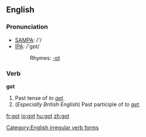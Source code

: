 ==English==

{{rank|de|whole|find|191|got|let|world|thing}}

=== Pronunciation ===
*[[w:SAMPA|SAMPA]]: /'/
*[[w:IPA|IPA]]: /'gɒt/
*:Rhymes: [[Rhymes:English:-ɒt|-ɒt]]

=== Verb ===
'''got'''
#Past tense of ''to [[get]]''.
#(''Especially British English'') Past participle of ''to [[get]]''.

[[Category:English irregular verb forms]]

[[fr:got]]
[[io:got]]
[[hu:got]]
[[zh:got]]